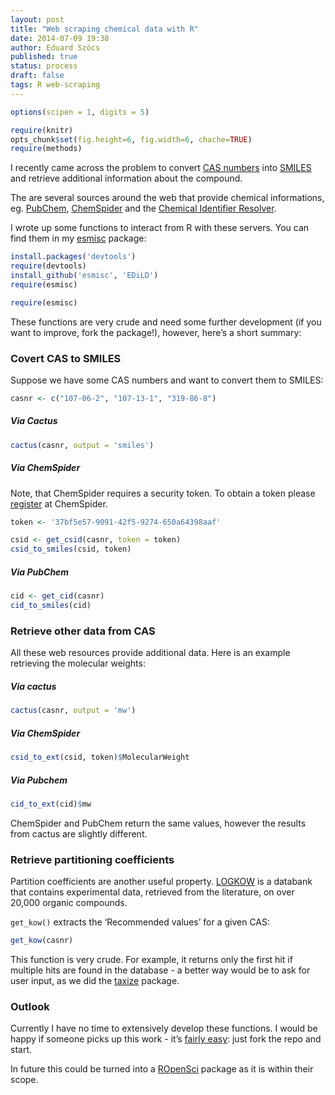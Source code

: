 ```yaml
---
layout: post
title: "Web scraping chemical data with R"
date: 2014-07-09 19:38
author: Eduard Szöcs
published: true
status: process
draft: false
tags: R web-scraping
---
```


```r
options(scipen = 1, digits = 5)
```
```r
require(knitr)
opts_chunk$set(fig.height=6, fig.width=6, chache=TRUE)
require(methods)
```

I recently came across the problem to convert [CAS numbers](http://en.wikipedia.org/wiki/CAS_registry_number) into [SMILES](Simplified molecular-input line-entry system) and retrieve additional information about the compound.

The are several sources around the web that provide chemical informations, eg.
[PubChem](https://pubchem.ncbi.nlm.nih.gov/), [ChemSpider](www.chemspider.com) and the [Chemical Identifier Resolver](http://cactus.nci.nih.gov/chemical/structure).

I wrote up some functions to interact from R with these servers. You can find them in my [esmisc](https://github.com/EDiLD/esmisc) package:

```r
install.packages('devtools')
require(devtools)
install_github('esmisc', 'EDiLD')
require(esmisc)
```

```r
require(esmisc)
```

These functions are very crude and need some further development (if you want to improve, fork the package!), however, here's a short summary:

### Covert CAS to SMILES
Suppose we have some CAS numbers and want to convert them to SMILES:
```r
casnr <- c("107-06-2", "107-13-1", "319-86-8")
```

##### Via Cactus
```r
cactus(casnr, output = 'smiles')
```

##### Via ChemSpider
Note, that ChemSpider requires a security token. To obtain a token please [register](http://www.chemspider.com/Register.aspx) at ChemSpider. 
```r
token <- '37bf5e57-9091-42f5-9274-650a64398aaf'
```

```r
csid <- get_csid(casnr, token = token)
csid_to_smiles(csid, token)
```

##### Via PubChem
```r
cid <- get_cid(casnr)
cid_to_smiles(cid)
```



### Retrieve other data from CAS

All these web resources provide additional data. Here is an example retrieving the molecular weights:

##### Via cactus
```r
cactus(casnr, output = 'mw')
```

##### Via ChemSpider
```r
csid_to_ext(csid, token)$MolecularWeight
```

##### Via Pubchem
```r
cid_to_ext(cid)$mw
```
ChemSpider and PubChem return the same values, however the results from cactus are slightly different.


### Retrieve partitioning coefficients
Partition coefficients are another useful property. [LOGKOW](http://logkow.cisti.nrc.ca/logkow/intro.html) is a databank that contains experimental data, retrieved from the literature, on over 20,000 organic compounds. 

`get_kow()` extracts the 'Recommended values' for a given CAS:

```r
get_kow(casnr)
```

This function is very crude. For example, it returns only the first hit if multiple hits are found in the database - a better way would be to ask for user input, as we did the [taxize](https://github.com/ropensci/taxize) package.


### Outlook

Currently I have no time to extensively develop these functions. 
I would be happy if someone picks up this work - it's [fairly easy](https://help.github.com/articles/fork-a-repo#contributing-to-a-project): just fork the repo and start.

In future this could be turned into a [ROpenSci](http://ropensci.org/) package as it is within their scope.
